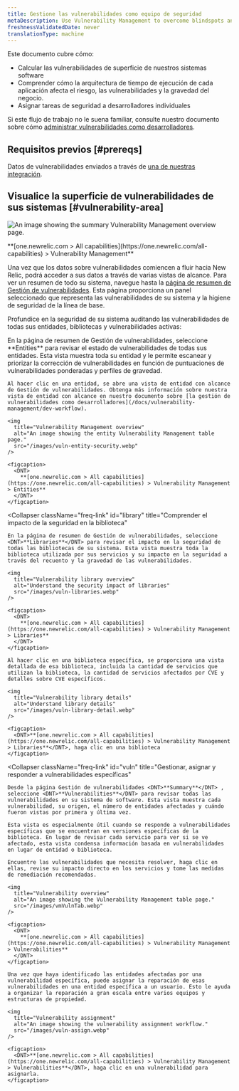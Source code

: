 ```yaml
---
title: Gestione las vulnerabilidades como equipo de seguridad
metaDescription: Use Vulnerability Management to overcome blindspots and assign remediation to developers as a security team.
freshnessValidatedDate: never
translationType: machine
---
```


Este documento cubre cómo:

* Calcular las vulnerabilidades de superficie de nuestros sistemas software
* Comprender cómo la arquitectura de tiempo de ejecución de cada aplicación afecta el riesgo, las vulnerabilidades y la gravedad del negocio.
* Asignar tareas de seguridad a desarrolladores individuales

Si este flujo de trabajo no le suena familiar, consulte nuestro documento sobre cómo [administrar vulnerabilidades como desarrolladores](/docs/vulnerability-management/dev-workflow).

## Requisitos previos [#prereqs]

Datos de vulnerabilidades enviados a través de [una de nuestras integración](/docs/vulnerability-management/integrations/overview).

## Visualice la superficie de vulnerabilidades de sus sistemas [#vulnerability-area]

<img
  title="Vulnerability Management overview"
  alt="An image showing the summary Vulnerability Management overview page."
  src="/images/security_screenshot-full_security-overview.webp"
/>

<figcaption>
  <DNT>
    **[one.newrelic.com > All capabilities](https://one.newrelic.com/all-capabilities) > Vulnerability Management**
  </DNT>
</figcaption>

Una vez que los datos sobre vulnerabilidades comiencen a fluir hacia New Relic, podrá acceder a sus datos a través de varias vistas de alcance. Para ver un resumen de todo su sistema, navegue hasta la [página de resumen de Gestión de vulnerabilidades](https://one.newrelic.com/vulnerability-management). Esta página proporciona un panel seleccionado que representa las vulnerabilidades de su sistema y la higiene de seguridad de la línea de base.

Profundice en la seguridad de su sistema auditando las vulnerabilidades de todas sus entidades, bibliotecas y vulnerabilidades activas:

<CollapserGroup>
  <Collapser
    className="freq-link"
    id="entity"
    title="Gestiona las vulnerabilidades de toda tu entidad."
  >
    En la página de resumen de Gestión de vulnerabilidades, seleccione <DNT>**Entities**</DNT> para revisar el estado de vulnerabilidades de todas sus entidades. Esta vista muestra toda su entidad y le permite escanear y priorizar la corrección de vulnerabilidades en función de puntuaciones de vulnerabilidades ponderadas y perfiles de gravedad.

    Al hacer clic en una entidad, se abre una vista de entidad con alcance de Gestión de vulnerabilidades. Obtenga más información sobre nuestra vista de entidad con alcance en nuestro documento sobre [la gestión de vulnerabilidades como desarrolladores](/docs/vulnerability-management/dev-workflow).

    <img
      title="Vulnerability Management overview"
      alt="An image showing the entity Vulnerability Management table page."
      src="/images/vuln-entity-security.webp"
    />

    <figcaption>
      <DNT>
        **[one.newrelic.com > All capabilities](https://one.newrelic.com/all-capabilities) > Vulnerability Management > Entities**
      </DNT>
    </figcaption>
  </Collapser>

  <Collapser
    className="freq-link"
    id="library"
    title="Comprender el impacto de la seguridad en la biblioteca"
  >
    En la página de resumen de Gestión de vulnerabilidades, seleccione <DNT>**Libraries**</DNT> para revisar el impacto en la seguridad de todas las bibliotecas de su sistema. Esta vista muestra toda la biblioteca utilizada por sus servicios y su impacto en la seguridad a través del recuento y la gravedad de las vulnerabilidades.

    <img
      title="Vulnerability library overview"
      alt="Understand the security impact of libraries"
      src="/images/vuln-libraries.webp"
    />

    <figcaption>
      <DNT>
        **[one.newrelic.com > All capabilities](https://one.newrelic.com/all-capabilities) > Vulnerability Management > Libraries**
      </DNT>
    </figcaption>

    Al hacer clic en una biblioteca específica, se proporciona una vista detallada de esa biblioteca, incluida la cantidad de servicios que utilizan la biblioteca, la cantidad de servicios afectados por CVE y detalles sobre CVE específicos.

    <img
      title="Vulnerability library details"
      alt="Understand library details"
      src="/images/vuln-library-detail.webp"
    />

    <figcaption>
      <DNT>**[one.newrelic.com > All capabilities](https://one.newrelic.com/all-capabilities) > Vulnerability Management > Libraries**</DNT>, haga clic en una biblioteca
    </figcaption>
  </Collapser>

  <Collapser
    className="freq-link"
    id="vuln"
    title="Gestionar, asignar y responder a vulnerabilidades específicas"
  >
    Desde la página Gestión de vulnerabilidades <DNT>**Summary**</DNT> , seleccione <DNT>**Vulnerabilities**</DNT> para revisar todas las vulnerabilidades en su sistema de software. Esta vista muestra cada vulnerabilidad, su origen, el número de entidades afectadas y cuándo fueron vistas por primera y última vez.

    Esta vista es especialmente útil cuando se responde a vulnerabilidades específicas que se encuentran en versiones específicas de la biblioteca. En lugar de revisar cada servicio para ver si se ve afectado, esta vista condensa información basada en vulnerabilidades en lugar de entidad o biblioteca.

    Encuentre las vulnerabilidades que necesita resolver, haga clic en ellas, revise su impacto directo en los servicios y tome las medidas de remediación recomendadas.

    <img
      title="Vulnerability overview"
      alt="An image showing the Vulnerability Management table page."
      src="/images/vmVulnTab.webp"
    />

    <figcaption>
      <DNT>
        **[one.newrelic.com > All capabilities](https://one.newrelic.com/all-capabilities) > Vulnerability Management > Vulnerabilities**
      </DNT>
    </figcaption>

    Una vez que haya identificado las entidades afectadas por una vulnerabilidad específica, puede asignar la reparación de esas vulnerabilidades en una entidad específica a un usuario. Esto le ayuda a organizar la reparación a gran escala entre varios equipos y estructuras de propiedad.

    <img
      title="Vulnerability assignment"
      alt="An image showing the vulnerability assignment workflow."
      src="/images/vuln-assign.webp"
    />

    <figcaption>
      <DNT>**[one.newrelic.com > All capabilities](https://one.newrelic.com/all-capabilities) > Vulnerability Management > Vulnerabilities**</DNT>, haga clic en una vulnerabilidad para asignarla.
    </figcaption>
  </Collapser>
</CollapserGroup>
